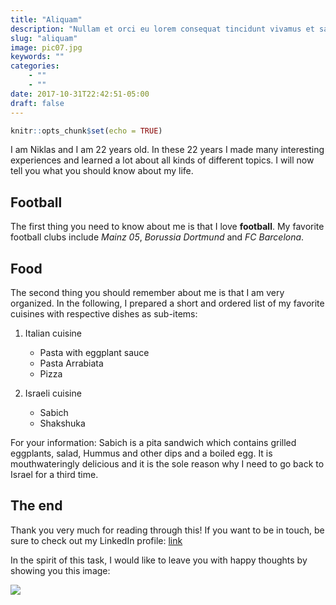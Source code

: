 ```yaml
---
title: "Aliquam"
description: "Nullam et orci eu lorem consequat tincidunt vivamus et sagittis magna sed nunc rhoncus condimentum sem. In efficitur ligula tate urna. Maecenas massa sed magna lacinia magna pellentesque lorem ipsum dolor. Nullam et orci eu lorem consequat tincidunt. Vivamus et sagittis tempus."
slug: "aliquam"
image: pic07.jpg
keywords: ""
categories: 
    - ""
    - ""
date: 2017-10-31T22:42:51-05:00
draft: false
---
```


```r
knitr::opts_chunk$set(echo = TRUE)
```

I am Niklas and I am 22 years old. In these 22 years I made many interesting experiences and learned a lot about all kinds of different topics. I will now tell you what you should know about my life. 


## Football

The first thing you need to know about me is that I love **football**. My favorite football clubs include *Mainz 05*, *Borussia Dortmund* and *FC Barcelona*. 


## Food

The second thing you should remember about me is that I am very organized. In the following, I prepared a short and ordered list of my favorite cuisines with respective dishes as sub-items: 

1. Italian cuisine

    + Pasta with eggplant sauce
    + Pasta Arrabiata
    + Pizza
  
2. Israeli cuisine 

    + Sabich
    + Shakshuka
  
For your information: Sabich is a pita sandwich which contains grilled eggplants, salad, Hummus and other dips and a boiled egg. It is mouthwateringly delicious and it is the sole reason why I need to go back to Israel for a third time. 


## The end

Thank you very much for reading through this! If you want to be in touch, be sure to check out my LinkedIn profile:  [link](https://linkedin.com/in/niklasgaertner)

In the spirit of this task, I would like to leave you with happy thoughts by showing you this image: 

![](https://upload.wikimedia.org/wikipedia/en/a/a5/Donald_Duck_angry_transparent_background.png)